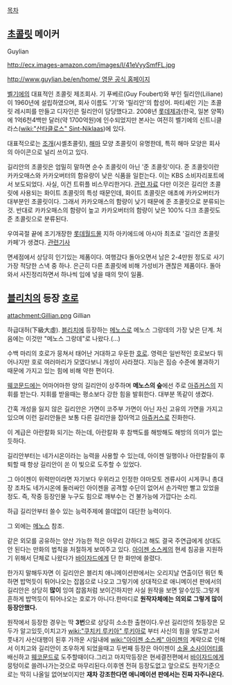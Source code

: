 [[목차]]
== [[초콜릿]] 메이커 ==
Guylian

http://ecx.images-amazon.com/images/I/41eVyySmfFL.jpg

[[http://www.guylian.be/en/home/ 영문 공식 홈페이지]]

[[벨기에]]의 대표적인 초콜릿 제조회사. 기 푸베르(Guy Foubert)와 부인 릴리안(Liliane)이 1960년에 설립하였으며, 회사 이름도 '기'와 '릴리안'의 합성어. 파티셰인 기는 초콜릿 레시피를 만들고 디자인은 릴리안이 담당했다고. 2008년 [[롯데제과]](한국, 일본 양쪽)에 1억6천4백만 달러(약 1700억원)에 인수되었지만 본사는 여전히 벨기에의 신트니클라스([[wiki:"산타클로스" Sint-Niklaas]])에 있다.

대표적으로는 [[조개]](시셸초콜릿), [[해마]] 모양 초콜릿이 유명한데, 특히 해마 모양은 회사의 아이콘으로 널리 쓰이고 있다.

길리안의 초콜릿은 엄밀히 말하면 순수 초콜릿이 아닌 '준 초콜릿'이다. 준 초콜릿이란 카카오매스와 카카오버터의 함유량이 낮은 식품을 일컫는다. 이는 KBS 소비자리포트에서 보도되었다. 사실, 이건 트뤼플 비스무리한거다.
[http://bbs2.ruliweb.daum.net/gaia/do/ruliweb/default/read?articleId=17217120&bbsId=G005&itemId=143 관련 자료] 다만 이것은 길리안 초콜릿에 사용되는 화이트 초콜릿의 특성 때문인데, 화이트 초콜릿은 애초에 카카오버터가 대부분인 초콜릿이다. 그래서 카카오매스의 함량이 낮기 때문에 준 초콜릿으로 분류되는 것. 반대로 카카오매스의 함량이 높고 카카오버터의 함량이 낮은 100% 다크 초콜릿도 준 초콜릿으로 분류된다.

우여곡절 끝에 조기개장한 [[롯데월드몰]] 지하 아키에드에 아시아 최초로 '길리안 초콜릿 카페'가 생겼다. [http://article.joins.com/news/article/article.asp?total_id=16180698 관련기사]

면세점에서 상당히 인기있는 제품이다. 여행갔다 돌아오면서 남은 2-4만원 정도로 사기 가장 적당한 스낵 중 하나. 은근히 다른 초콜릿에 비해 가성비가 괜찮은 제품이다. 돌아와서 사진정리하면서 하나씩 입에 넣을 때의 맛이 일품. 
== [[블리치]]의 등장 [[호로]] ==
attachment:Gillian.png
Gillian

하급대허(下級大虛). [[블리치]]에 등장하는 [[메노스]]로 메노스 그랑데의 가장 낮은 단계. 처음에는 이것만 "메노스 그랑데"로 나왔다.(...)

수백 마리의 호로가 뭉쳐서 태어난 거대하고 우둔한 [[호로]]. 영력은 일반적인 호로보다 뛰어나지만 호로 여러마리가 모였다보니 개성이 사라졌다. 지능은 짐승 수준에 불과하기 때문에 가지고 있는 힘에 비해 약한 편이다.

[[웨코문드]]에는 어마어마한 양의 길리안이 상주하며 '''메노스의 숲'''에선 주로 [[아쥬커스]]의 지휘를 받는다. 지휘를 받을때는 평소보다 강한 힘을 발휘한다. 대부분 똑같이 생겼다.

간혹 개성을 잃지 않은 길리안은 가면이 코주부 가면이 아닌 자신 고유의 가면을 가지고 있으며 이런 길리안들은 보통 다른 길리안을 잡아먹고 [[아쥬커스]]로 진화한다.

이 계급은 아란칼화 되기는 하는데, 아란칼화 후 참백도를 해방해도 해방의 의미가 없는 듯하다.

길리안부터는 네가시온이라는 능력을 사용할 수 있는데, 아이젠 일행이나 아란칼들이 후퇴할 때 항상 길리안이 쏜 이 빛으로 도주할 수 있었다.

그 아이젠이 위력만이라면 자기보다 우위라고 인정한 야마모토 겐류사이 시게쿠니 총대장 조차도 네가시온에 둘러싸인 아이젠을 공격할 수단이 없어서 손가락만 빨고 있었을 정도. 즉, 작중 등장인물 누구도 힘으로 깨부수는 건 불가능에 가깝다는 소리.

하급 길리안부터 쓸수 있는 능력주제에 쓸데없이 대단한 능력이다. 

그 외에는 [[메노스]] 참조.

같은 외모를 공유하는 양산 가능한 적은 아무리 강하다고 해도 결국 주연급에게 상대도 안 된다는 만화의 법칙을 처절하게 보여주고 있다. [[아이젠 소스케]]의 현세 침공을 지원하기 위해서 단체로 나왔다가 [[바이자드]]에게 단 한 화만에 쓸렸다.

한가지 말해두자면 이 길리안은 블리치 애니메이션판에서는 오리지날 연출이던 뭐던 툭하면 밥먹듯이 튀어나오는 잡몹으로 나오고 그렇기에 상대적으로 애니메이션 판에서의 길리안은 상당히 '''많이''' 잉여 잡몹처럼 보이긴하지만 사실 원작을 보면 알수있듯.그렇게 흔하게 밥먹듯이 튀어나오는 호로가 아니다.한마디로 '''원작자체에는 의외로 그렇게 많이 등장안했다.'''

원작에서 등장한 경우는 딱 '''3번'''으로 상당히 소소한 출현이다.우선 길리안의 첫등장은 모두가 알고있듯,이치고가 [[wiki:"쿠치키 루키아" 루키아]]로 부터 사신의 힘을 양도받고서 풋내기 사신대행이 된후 가까운 시일내에 [[wiki:"아이젠 소스케" 아이젠]]의 계략으로 인해서 이치고와 길리안이 조우하게 되었을때고 두번째 등장은 아이젠이 [[소울 소사이어티]]를 배신하고 [[웨코문드]]로 도주할때이다.그리고 마지막등장은 현세결전편에서 [[바이자드]]에게 뭉텅이로 쓸려나가는것으로 마무리된다.이후엔 전혀 등장도없고 앞으로도 원작기준으로는 딱히 나올일 없어보이지만 '''재차 강조한다면 애니메이션 판에서는 진짜 자주나온다.'''
